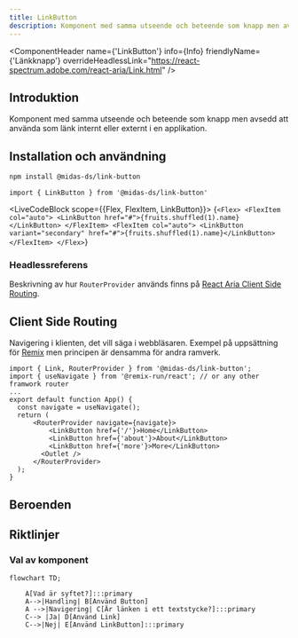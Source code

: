 ```yaml
---
title: LinkButton
description: Komponent med samma utseende och beteende som knapp men avsedd att använda som länk internt eller externt i en applikation.
---
```




<ComponentHeader name={'LinkButton'} info={Info} friendlyName={'Länkknapp'} overrideHeadlessLink="https://react-spectrum.adobe.com/react-aria/Link.html" />

## Introduktion

Komponent med samma utseende och beteende som knapp men avsedd att använda som länk internt eller externt i en applikation.

## Installation och användning

```bash npm2yarn
npm install @midas-ds/link-button
```

```tsx
import { LinkButton } from '@midas-ds/link-button'
```

<LiveCodeBlock scope={{Flex, FlexItem, LinkButton}}>
{`<Flex>
    <FlexItem col="auto">
      <LinkButton href="#">{fruits.shuffled(1).name}</LinkButton>
    </FlexItem>
    <FlexItem col="auto">
      <LinkButton variant="secondary" href="#">{fruits.shuffled(1).name}</LinkButton>
    </FlexItem>
</Flex>`}
</LiveCodeBlock>

### Headlessreferens
Beskrivning av hur `RouterProvider` används finns på [React Aria Client Side Routing](https://react-spectrum.adobe.com/react-aria/routing.html).

## Client Side Routing

Navigering i klienten, det vill säga i webbläsaren. Exempel på uppsättning för [Remix](https://remix.run/docs/en/main) men principen är densamma för andra ramverk.

```tsx
import { Link, RouterProvider } from '@midas-ds/link-button';
import { useNavigate } from '@remix-run/react'; // or any other framwork router
...
export default function App() {
  const navigate = useNavigate();
  return (
      <RouterProvider navigate={navigate}>
          <LinkButton href={'/'}>Home</LinkButton>
          <LinkButton href={'about'}>About</LinkButton>
          <LinkButton href={'more'}>More</LinkButton>
        <Outlet />
      </RouterProvider>
  );
}
```

## Beroenden

<ComponentFooter info={Info}/>

## Riktlinjer

### Val av komponent

```mermaid
flowchart TD;

    A[Vad är syftet?]:::primary
    A-->|Handling| B[Använd Button]
    A -->|Navigering| C[Är länken i ett textstycke?]:::primary
    C--> |Ja| D[Använd Link]
    C-->|Nej| E[Använd LinkButton]:::primary
    


```
